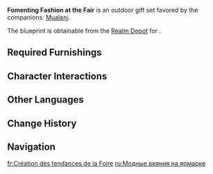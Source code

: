 {{Furnishing Infobox
|id             = 350090
|image          = Furnishing Set Fomenting Fashion at the Fair Display.png
|category       = Outdoor Set
|subcategory    = Gift Set
|quality        = 4
|adeptal_energy = 
|description    = A vibrant market street based on the [[Stadium of the Sacred Flame]]'s [[Chuwen Fair]]. Shops and stalls of all colors stand shoulder to shoulder, decked out in graffiti and decorations that lend the scene a style and a vital glow unique to [[Natlan]].<br>Ornaments and paints in rainbow hues are the calling cards of Natlan's markets and the common currency for those who wish to express their affinity with the latest trends. It would be no overstatement to say that countless new fashions are birthed in the stands and stalls of markets like this all over Natlan.
|source1        = 
|blueprint      = Realm Depot
}}
'''Fomenting Fashion at the Fair''' is an outdoor gift set favored by the companions: [[Mualani]].

The blueprint is obtainable from the [[Realm Depot]] for {{Item|Realm Currency|24|x=240}}.

==Required Furnishings==
{{Recipe
|type = Gift Set
|yield = 0
|Woven Hut: Rhythmic Stripes = 1
|Glorious Hues of the Sacred Flame = 1
|Curious Countenances of the Sacred Flame = 1
|Woven Hut: Serene Indigo = 1
|Musings on Colors and Hues = 3
|Fair Table: Uncut Original = 2
|Spattered Colors and Hues = 5
|Climax of Colors and Hues = 1
|sort = Woven Hut: Rhythmic Stripes;Glorious Hues of the Sacred Flame;Curious Countenances of the Sacred Flame;Woven Hut: Serene Indigo;Musings on Colors and Hues;Fair Table: Uncut Original;Spattered Colors and Hues;Climax of Colors and Hues
}}

==Character Interactions==
{{Gift Set Character Interactions
|character_1 = Mualani
|rewards_1   = Primogem*20;Guide to Contention*2;Mora*20000
|set         = Fomenting Fashion at the Fair
}}

==Other Languages==
{{Other Languages
|en       = Fomenting Fashion at the Fair
|zhs      = 忙碌市集的潮流风物
|zhs_rm   = 
|zht      = 忙碌市集的潮流風物
|zht_rm   = 
|zh_tl    = 
|ja       = 賑わう市場に光るトレンド
|ja_rm    = Nigiwau Ichiba ni Hikaru Torendo
|ja_tl    = A Trend Shining in a Bustling Market
|ko       = 분주한 시장의 유행품
|ko_tl    = 
|es       = Marcadores de tendencias en un mercado muy activo
|es_tl    = Trendsetters in a Very Active Market
|fr       = Création des tendances de la Foire
|fr_tl    = Creation of Trends at the Fair
|ru       = Модные веяния на ярмарке
|ru_tl    = 
|th       = กระแสนิยมในตลาดนัดอันคึกคัก
|th_rm    = 
|th_tl    = 
|vi       = Trào Lưu Của Khu Chợ
|vi_tl    = 
|de       = Trendsetter des belebten Markts
|de_tl    = 
|id       = Pernak-Pernik Populer di Pasar
|id_tl    = Popular Trinkets at the Market
|pt       = Mercado Movimentado
|pt_tl    = 
|tr       = Pazarda Moda Fırtınası
|tr_tl    = 
|it       = Fomentare la moda al Mercato
|it_tl    = 
}}

==Change History==
{{Change History|5.5}}

==Navigation==
{{Furnishing Navbox/Sets|type=gift}}

[[fr:Création des tendances de la Foire]]
[[ru:Модные веяния на ярмарке]]
